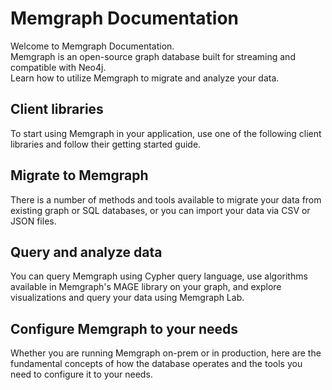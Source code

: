 
# Memgraph Documentation 

Welcome to Memgraph Documentation.<br/>
Memgraph is an open-source graph database built for streaming and compatible with Neo4j.<br/>
Learn how to utilize Memgraph to migrate and analyze your data. 

<Cards>
  <Card
    title="Get started"
    href="/getting-started"
  />
  <Card
    title="First steps with Memgraph"
    href="/getting-started/first-steps-with-memgraph"
  />
</Cards>

## Client libraries

To start using Memgraph in your application, use one of the following client
libraries and follow their getting started guide.

<Cards>
  <Card
    title="C#"
    href="/client-libraries/c-sharp"
  />
  <Card
    title="C/C++"
    href="https://github.com/memgraph/mgclient"
  />
  <Card
    title="Go"
    href="/client-libraries/go"
  />
  <Card
    title="Haskell"
    href="https://github.com/zmactep/hasbolt"
  />
  <Card
    title="Java"
    href="/client-libraries/java"
  />
  <Card
    title="JavaScript"
    href="/client-libraries/javascript"
  />
  <Card
    title="Node.js"
    href="/client-libraries/nodejs"
  />
  <Card
    title="PHP"
    href="/client-libraries/php"
  />
  <Card
    title="Python"
    href="/client-libraries/python"
  />
  <Card
    title="Ruby"
    href="https://github.com/neo4jrb/activegraph"
  />
  <Card
    title="Rust"
    href="/client-libraries/rust"
  />
</Cards>

## Migrate to Memgraph

There is a number of methods and tools available to migrate your data from
existing graph or SQL databases, or you can import your data via CSV or JSON
files.

<Cards>
  <Card
    title="CSV"
    href="/data-migration/csv"
  />
  <Card
    title="JSON"
    href="/data-migration/json"
  />
  <Card
    title="CYPHERL"
    href="/data-migration/cypherl"
  />
  <Card
    title="Migrate from Neo4j"
    href="/data-migration/migrate-from-neo4j"
  />
  <Card
    title="Migrate from RDBMS"
    href="/data-migration/migrate-from-rdbms"
  />
</Cards>

## Query and analyze data

You can query Memgraph using Cypher query language, use algorithms available in
Memgraph's MAGE library on your graph, and explore visualizations and query your
data using Memgraph Lab. 

<Cards>
  <Card
    title="Querying"
    href="/querying"
  />
  <Card
    title="Advanced algorithms"
    href="/advanced-algorithms"
  />
  <Card
    title="Data visualization"
    href="/data-visualization"
  />
</Cards>

## Configure Memgraph to your needs

Whether you are running Memgraph on-prem or in production, here are the
fundamental concepts of how the database operates and the tools you need to
configure it to your needs.

<Cards>
  <Card
    title="Fundamentals"
    href="/fundamentals"
  />
  <Card
    title="Configuration"
    href="/configuration"
  />
</Cards>

